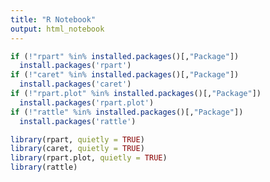 ```yaml
---
title: "R Notebook"
output: html_notebook
---
```


```r
if (!"rpart" %in% installed.packages()[,"Package"])
  install.packages('rpart')
if (!"caret" %in% installed.packages()[,"Package"])
  install.packages('caret')
if (!"rpart.plot" %in% installed.packages()[,"Package"])
  install.packages('rpart.plot')
if (!"rattle" %in% installed.packages()[,"Package"])
  install.packages('rattle')
```

```r
library(rpart, quietly = TRUE)
library(caret, quietly = TRUE)
library(rpart.plot, quietly = TRUE)
library(rattle)
```




